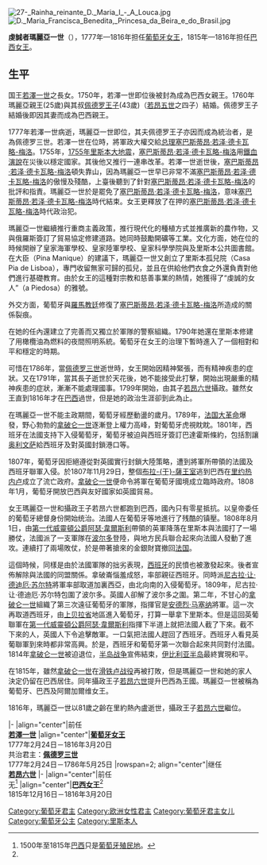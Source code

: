 {{noteTA
|1=zh:若昂; zh-tw:約翰
}}
{{Infobox royalty
| name        = 瑪麗亞一世
| image       = Maria I, Queen of Portugal - Giuseppe Troni, atribuído (Turim, 1739-Lisboa, 1810) - Google Cultural Institute.jpg
| image_size  = 250px
| succession  = [[葡萄牙君主列表|葡萄牙女王]]
| reign       = 1777年2月24日－1816年3月20日（{{age in years and days|1777|2|24|1816|3|20|age=no}}）
| predecessor = [[若澤一世_(葡萄牙)|若澤一世]]
| successor   = [[若昂六世|若昂六世]]
| reg-type    = 共治君主
| regent      = [[佩德罗三世_(葡萄牙)|佩德罗三世]]（1777年—1786年在位）
| succession1 = [[巴西君主列表|巴西女王]]<ref name="#1">1815年至1822年存续的[[葡萄牙－巴西－阿尔加维联合王国|葡萄牙－巴西－阿尔加维联合王国]]是[[葡萄牙王國|葡萄牙王國]]与巴西王国结成的[[共主邦聯|共主邦聯]]。</ref>
| reign1      = 1815年12月16日－1816年3月20日（{{age in years and days|1815|12|16|1816|3|20|age=no}}）
| successor1  = [[若昂六世|若昂六世]]
| birth_date  = 1734年12月17日
| birth_place = {{flag|Kingdom of Portugal}}[[里斯本|里斯本]]
| death_date  = {{death date and age|1816|3|20|1734|12|17}}
| death_place = [[葡萄牙－巴西－阿尔加维联合王国|巴西王国]][[里約熱內盧|里約熱內盧]]
| spouse      = [[佩德罗三世_(葡萄牙)|佩德罗三世]]
| issue       = 巴西親王[[若澤_(巴西親王)|若澤]]<br>葡萄牙國王[[若昂六世_(葡萄牙)|若昂六世]]<br>[[瑪麗安娜·維多利亞_(葡萄牙)|瑪麗安娜·維多利亞]]
| full name   = Maria Francisca Isabel Josefa Antónia Gertrudes Rita Joana
| house       = [[布拉干萨王朝|布拉干萨王朝]]
| father      = [[若澤一世_(葡萄牙)|若澤一世]]
| mother      = [[瑪麗安娜·維多利亞_(西班牙)|瑪麗安娜·維多利亞]]
| signature   = Assinatura D. Maria Primeira.svg
}}
[[File:27-_Rainha_reinante_D._Maria_I_-_A_Louca.jpg|thumb]]
[[File:D._Maria_Francisca_Benedita,_Princesa_da_Beira_e_do_Brasil.jpg|thumb]]

'''虔誠者瑪麗亞一世'''（{{bd|1734年|12月17日|1816年|3月20日|catIdx=M}}），1777年—1816年担任[[葡萄牙君主列表|葡萄牙女王]]，1815年—1816年担任[[巴西君主列表|巴西女王]]。

== 生平 ==

国王[[若澤一世_(葡萄牙)|若澤一世]]之長女。1750年，若澤一世即位後被封為成為巴西女親王。1760年瑪麗亞親王(25歲)與其叔[[佩德罗三世_(葡萄牙)|佩德罗王子]](43歲)（[[若昂五世|若昂五世]]之四子）結婚。佩德罗王子結婚後即因其妻而成為巴西親王。

1777年若澤一世病逝，瑪麗亞一世即位，其夫佩德罗王子亦因而成為統治者，是為佩德罗三世。若澤一世在位時，將軍政大權交給[[总理|总理]][[塞巴斯蒂昂·若泽·德卡瓦略-梅洛|塞巴斯蒂昂·若泽·德卡瓦略-梅洛]]。1755年，[[1755年里斯本大地震|1755年里斯本大地震]]，[[塞巴斯蒂昂·若泽·德卡瓦略-梅洛|塞巴斯蒂昂·若泽·德卡瓦略-梅洛]]用[[鐵血演說|鐵血演說]]在災後以穩定國家。其後他又推行一連串改革。若澤一世逝世後，[[塞巴斯蒂昂·若泽·德卡瓦略-梅洛|塞巴斯蒂昂·若泽·德卡瓦略-梅洛]]頓失靠山，因為瑪麗亞一世早已非常不滿[[塞巴斯蒂昂·若泽·德卡瓦略-梅洛|塞巴斯蒂昂·若泽·德卡瓦略-梅洛]]的傲慢及殘酷，上臺後聽到了針對[[塞巴斯蒂昂·若泽·德卡瓦略-梅洛|塞巴斯蒂昂·若泽·德卡瓦略-梅洛]]的批評和指責。瑪麗亞一世於是罷免了[[塞巴斯蒂昂·若泽·德卡瓦略-梅洛|塞巴斯蒂昂·若泽·德卡瓦略-梅洛]]，意味[[塞巴斯蒂昂·若泽·德卡瓦略-梅洛|塞巴斯蒂昂·若泽·德卡瓦略-梅洛]]時代結束。女王更釋放了在押的[[塞巴斯蒂昂·若泽·德卡瓦略-梅洛|塞巴斯蒂昂·若泽·德卡瓦略-梅洛]]時代政治犯。

瑪麗亞一世繼續推行重商主義政策，推行現代化的種植方式並推廣新的農作物，又與俄羅斯簽訂了貿易協定修建道路。她同時鼓勵開礦等工業。文化方面，她在位的時候開辦了皇家海軍學校、皇家陸軍學校、皇家科學學院與及里斯本公共圖書館。在大臣（Pina Manique）的建議下，瑪麗亞一世又創立了里斯本孤兒院（Casa Pia de Lisboa），專門收留無家可歸的孤兒，並且在供給他們衣食之外還負責對他們進行基礎教育。由於女王的這種對宗教和慈善事業的熱情，她獲得了“虔誠的女人”（a Piedosa）的雅號。

外交方面，葡萄牙與[[羅馬教廷|羅馬教廷]]修復了[[塞巴斯蒂昂·若泽·德卡瓦略-梅洛|塞巴斯蒂昂·若泽·德卡瓦略-梅洛]]所造成的關係裂痕。
 
在她的任內還建立了完善而又獨立於軍隊的警察組織。1790年她還在里斯本修建了用橄欖油為燃料的夜間照明系統。葡萄牙在女王的治理下暫時進入了一個相對和平和穩定的時期。

可惜在1786年，當[[佩德罗三世_(葡萄牙)|佩德罗三世]]逝世時，女王開始因精神緊張，而有精神疾患的症狀。又在1791年，當其長子逝世於天花後，她不能接受此打擊，開始出現嚴重的精神疾患的症狀，漸漸不能處理國事。1799年開始，由其子[[若昂六世|若昂六世]]攝政。雖然女王直到1816年才在[[巴西|巴西]]過世，但是她的政治生涯卻到此為止。

在瑪麗亞一世不能主政期間，葡萄牙經歷動盪的歲月。1789年，[[法国大革命|法国大革命]]爆發，野心勃勃的[[拿破仑一世|拿破仑一世]]逐漸登上權力高峰，對葡萄牙虎視眈眈。1801年，西班牙在法國支持下入侵葡萄牙，葡萄牙被迫與西班牙簽訂巴達霍斯條約，包括割讓[[奥利文萨|奥利文萨]]給西班牙及對英國封鎖港口等。

1807年，葡萄牙因拒絕遵從對英國實行封鎖大陸策略，遭到將軍所帶領的法國及西班牙聯軍入侵。於1807年11月29日，整個[[布拉干萨王朝|布拉-{干}-薩王室]]逃到巴西在[[里约热内卢|里约热内卢]]成立了流亡政府。[[拿破仑一世|拿破仑一世]]便命令將軍在葡萄牙國境成立臨時政府。1808年1月，葡萄牙開放巴西與友好國家如英國貿易。

女王瑪麗亞一世和攝政王子若昂六世都跑到巴西，國內只有零星抵抗。以皇帝委任的葡萄牙總督身份開始统治。法國人在葡萄牙等地進行了残酷的镇壓。1808年8月1日，由[[第一代威靈頓公爵阿瑟·韋爾斯利|第一代威靈頓公爵阿瑟·韋爾斯利]]帶領的英軍降落在里斯本與法國打了一場勝仗，法國派了一支軍隊在[[波尔多|波尔多]]登陸，與地方民兵聯合起來向法國人發動了進攻。連續打了兩場敗仗，於是帶著搶來的金銀財寶撤回[[法国|法国]]。 

這個時候，同樣是由於法國軍隊的拙劣表現，[[西班牙|西班牙]]的民憤也被激發起來。後者宣佈解除與法國的同盟關係。拿破崙惱羞成怒，率部親征西班牙。同時派[[尼古拉·让·德迪厄·苏尔特|尼古拉·让·德迪厄·苏尔特]]將軍率部取道加裏西亞，由北向南的入侵葡萄牙。1809年，尼古拉·让·德迪厄·苏尔特包圍了波尔多。英國人卻解了波尔多之圍。第二年，不甘心的[[拿破仑一世|拿破仑一世]]組織了第三次遠征葡萄牙的軍隊，指揮官是[[安德烈·马塞纳|安德烈·马塞纳]]將軍。這一次再取道西班牙，由[[上贝拉省|上贝拉省]]地區進入葡萄牙，打算一舉拿下里斯本。但是這回英葡聯軍在[[第一代威靈頓公爵阿瑟·韋爾斯利|第一代威靈頓公爵阿瑟·韋爾斯利]]指揮下半道上就把法國人截了下來。截不下來的人，英國人下令追擊敵軍。一口氣把法國人趕回了西班牙。西班牙人看見英葡聯軍到來時都非常高興。於是，西班牙和葡萄牙第一次聯合起來共同對付法國。1814年[[拿破仑一世|拿破仑一世]]被迫退位，[[半岛战争|半岛战争]]宣佈結束，[[伊比利亚半岛|伊比利亚半岛]]最終實現和平。

在1815年，雖然[[拿破仑一世|拿破仑一世]]在[[滑铁卢战役|滑铁卢战役]]再被打敗，但是瑪麗亞一世和她的家人決定仍留在巴西居住。同年攝政王子[[若昂六世|若昂六世]]提升巴西為王國。瑪麗亞一世被稱為葡萄牙、巴西及阿爾加爾维女王。

1816年，瑪麗亞一世以81歲之齡在里約熱內盧逝世，攝政王子[[若昂六世|若昂六世]]繼位。

{{start box}}
{{s-hou|[[布拉干萨王朝|布拉干萨王朝]]|1734年|12月17日|1816年|3月20日}}
{{s-reg}}
|-
|align="center"|前任<br>'''[[若澤一世_(葡萄牙)|若澤一世]]'''
|align="center"|'''[[葡萄牙君主列表|葡萄牙女王]]'''<br>1777年2月24日－1816年3月20日<br>共治君主：'''[[佩德罗三世_(葡萄牙)|佩德罗三世]]'''<br>1777年2月24日－1786年5月25日
|rowspan=2; align="center"|继任<br>'''[[若昂六世|若昂六世]]'''
|-
|align="center"|前任<br>无<ref>1500年至1815年[[巴西|巴西]]只是[[葡萄牙帝國|葡萄牙殖民地]]。</ref>
|align="center"|'''[[巴西君主列表|巴西女王]]'''<ref name="#1"/><br>1815年12月16日－1816年3月20日
{{end box}}
{{葡萄牙君主}}
{{巴西皇室}}

{{Authority control}}
[[Category:葡萄牙君主|Category:葡萄牙君主]]
[[Category:欧洲女性君主|Category:欧洲女性君主]]
[[Category:葡萄牙君主女儿|Category:葡萄牙君主女儿]]
[[Category:葡萄牙公主|Category:葡萄牙公主]]
[[Category:里斯本人|Category:里斯本人]]